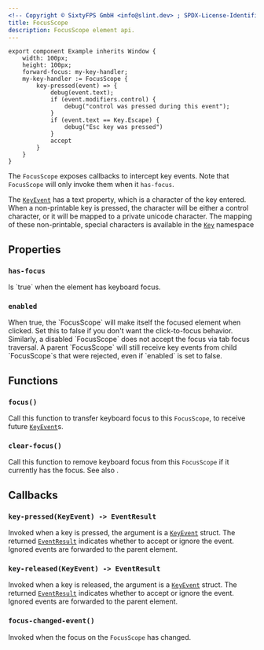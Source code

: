 ```yaml
---
<!-- Copyright © SixtyFPS GmbH <info@slint.dev> ; SPDX-License-Identifier: MIT -->
title: FocusScope
description: FocusScope element api.
---
```


```slint playground
export component Example inherits Window {
    width: 100px;
    height: 100px;
    forward-focus: my-key-handler;
    my-key-handler := FocusScope {
        key-pressed(event) => {
            debug(event.text);
            if (event.modifiers.control) {
                debug("control was pressed during this event");
            }
            if (event.text == Key.Escape) {
                debug("Esc key was pressed")
            }
            accept
        }
    }
}
```

The `FocusScope` exposes callbacks to intercept key events. Note that `FocusScope`
will only invoke them when it `has-focus`.

The [`KeyEvent`](structs.md#keyevent) has a text property, which is a character of the key entered.
When a non-printable key is pressed, the character will be either a control character,
or it will be mapped to a private unicode character. The mapping of these non-printable, special characters is available in the [`Key`](namespaces.md#key) namespace

## Properties

### `has-focus`
<SlintProperty propName="has-focus" typeName="bool" defaultValue="false" propertyVisibility="out">
Is `true` when the element has keyboard focus.
</SlintProperty>

### `enabled`
<SlintProperty propName="enabled" typeName="bool" defaultValue="true">
 When true, the `FocusScope` will make itself the focused element when clicked. Set this to false if you don't want the click-to-focus
    behavior. Similarly, a disabled `FocusScope` does not accept the focus via tab focus traversal. A parent `FocusScope` will still receive key events from
    child `FocusScope`s that were rejected, even if `enabled` is set to false.
</SlintProperty>

## Functions

### `focus()`
Call this function to transfer keyboard focus to this `FocusScope`, to receive future [`KeyEvent`](structs.md#keyevent)s.  

### `clear-focus()`
Call this function to remove keyboard focus from this `FocusScope` if it currently has the focus. See also [](../concepts/focus.md).

## Callbacks

### `key-pressed(KeyEvent) -> EventResult`
Invoked when a key is pressed, the argument is a [`KeyEvent`](structs.md#keyevent) struct. The returned [`EventResult`](enums.md#eventresult) 
indicates whether to accept or ignore the event. Ignored events are forwarded to the parent element.

### `key-released(KeyEvent) -> EventResult`
Invoked when a key is released, the argument is a [`KeyEvent`](structs.md#keyevent) struct. The returned [`EventResult`](enums.md#eventresult) 
indicates whether to accept or ignore the event. Ignored events are forwarded to the parent element.

### `focus-changed-event()`
Invoked when the focus on the `FocusScope` has changed.
